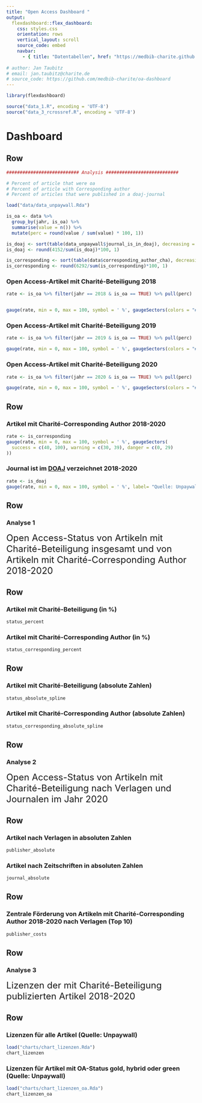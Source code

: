 ```yaml
---
title: "Open Access Dashboard "
output: 
  flexdashboard::flex_dashboard:
    css: styles.css
    orientation: rows
    vertical_layout: scroll
    source_code: embed
    navbar:
      - { title: "Datentabellen", href: "https://medbib-charite.github.io/oa-dashboard/tables", align: right }
    
# author: Jan Taubitz
# email: jan.taubitz@charite.de
# source_code: https://github.com/medbib-charite/oa-dashboard
---
```


```r
library(flexdashboard)

source("data_1.R", encoding = 'UTF-8')
source("data_3_rcrossref.R", encoding = 'UTF-8')
```

Dashboard {data-icon="fa-globe"}
===================================== 

Row 
-----------------------------------------------------------------------

```r
########################### Analysis ###########################

# Percent of article that were oa
# Percent of article with Corresponding author
# Percent of articles that were published in a doaj-journal

load("data/data_unpaywall.Rda")

is_oa <- data %>%
  group_by(jahr, is_oa) %>%
  summarise(value = n()) %>%
  mutate(perc = round(value / sum(value) * 100, 1))

is_doaj <- sort(table(data_unpaywall$journal_is_in_doaj), decreasing = TRUE)
is_doaj <- round(4152/sum(is_doaj)*100, 1)

is_corresponding <- sort(table(data$corresponding_author_cha), decreasing = TRUE)
is_corresponding <- round(6292/sum(is_corresponding)*100, 1)
```


### Open Access-Artikel mit Charité-Beteiligung 2018

```r
rate <- is_oa %>% filter(jahr == 2018 & is_oa == TRUE) %>% pull(perc)


gauge(rate, min = 0, max = 100, symbol = ' %', gaugeSectors(colors = "#e97202"))
```

### Open Access-Artikel mit Charité-Beteiligung 2019

```r
rate <- is_oa %>% filter(jahr == 2019 & is_oa == TRUE) %>% pull(perc)

gauge(rate, min = 0, max = 100, symbol = ' %', gaugeSectors(colors = "#e97202"))
```

### Open Access-Artikel mit Charité-Beteiligung 2020

```r
rate <- is_oa %>% filter(jahr == 2020 & is_oa == TRUE) %>% pull(perc)

gauge(rate, min = 0, max = 100, symbol = ' %', gaugeSectors(colors = "#e97202"))
```


Row 
-----------------------------------------------------------------------

### Artikel mit Charité-Corresponding Author 2018-2020

```r
rate <- is_corresponding
gauge(rate, min = 0, max = 100, symbol = ' %', gaugeSectors(
  success = c(40, 100), warning = c(30, 39), danger = c(0, 29)
))
```

### Journal ist im [DOAJ](https://doaj.org/) verzeichnet 2018-2020

```r
rate <- is_doaj
gauge(rate, min = 0, max = 100, symbol = ' %', label= "Quelle: Unpaywall", gaugeSectors(colors = "#e97202"))
```

Row {data-height=auto}
-----------------------------------------------------------------------

### Analyse 1

<font size="5"> Open Access-Status von Artikeln mit Charité-Beteiligung insgesamt und von Artikeln mit Charité-Corresponding Author 2018-2020</font>


Row {data-height=500}
-----------------------------------------------------------------------


### Artikel mit Charité-Beteiligung (in %)

```r
status_percent
```

### Artikel mit Charité-Corresponding Author (in %)

```r
status_corresponding_percent
```

Row {data-height=500}
-----------------------------------------------------------------------


### Artikel mit Charité-Beteiligung (absolute Zahlen)

```r
status_absolute_spline
```

### Artikel mit Charité-Corresponding Author (absolute Zahlen)

```r
status_corresponding_absolute_spline
```




Row {data-height=auto}
-----------------------------------------------------------------------

### Analyse 2

<font size="5"> Open Access-Status von Artikeln mit Charité-Beteiligung nach Verlagen und Journalen im Jahr 2020</font>


Row {data-height=auto}
-----------------------------------------------------------------------

### Artikel nach Verlagen in absoluten Zahlen

```r
publisher_absolute
```

### Artikel nach Zeitschriften in absoluten Zahlen

```r
journal_absolute
```

Row {data-height=auto}
-----------------------------------------------------------------------

### Zentrale Förderung von Artikeln mit Charité-Corresponding Author 2018-2020 nach Verlagen (Top 10)


```r
publisher_costs
```



Row {data-height=auto}
-----------------------------------------------------------------------

### Analyse 3

<font size="5"> Lizenzen der mit Charité-Beteiligung publizierten Artikel 2018-2020</font>

Row 
-----------------------------------------------------------------------

### Lizenzen für alle Artikel (Quelle: Unpaywall)

```r
load("charts/chart_lizenzen.Rda")
chart_lizenzen
```

### Lizenzen für Artikel mit OA-Status gold, hybrid oder green (Quelle: Unpaywall)

```r
load("charts/chart_lizenzen_oa.Rda")
chart_lizenzen_oa
```

